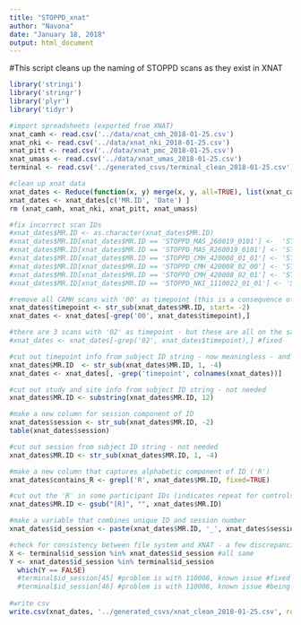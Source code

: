 ```yaml
---
title: "STOPPD_xnat"
author: "Navona"
date: "January 18, 2018"
output: html_document
---
```


#This script cleans up the naming of STOPPD scans as they exist in XNAT

```r
library('stringi')
library('stringr')
library('plyr')
library('tidyr')
```

```r

#import spreadsheets (exported from XNAT)
xnat_camh <- read.csv('../data/xnat_cmh_2018-01-25.csv')
xnat_nki <- read.csv('../data/xnat_nki_2018-01-25.csv')
xnat_pitt <- read.csv('../data/xnat_pmc_2018-01-25.csv')
xnat_umass <- read.csv('../data/xnat_umas_2018-01-25.csv')
terminal <- read.csv('../generated_csvs/terminal_clean_2018-01-25.csv')

#clean up xnat data
xnat_dates <- Reduce(function(x, y) merge(x, y, all=TRUE), list(xnat_camh, xnat_nki, xnat_pitt, xnat_umass))
xnat_dates <- xnat_dates[c('MR.ID', 'Date') ]
rm (xnat_camh, xnat_nki, xnat_pitt, xnat_umass)

```

```r

#fix incorrect scan IDs
#xnat_dates$MR.ID <- as.character(xnat_dates$MR.ID)
#xnat_dates$MR.ID[xnat_dates$MR.ID == 'STOPPD_MAS_260019_0101'] <-  'STOPPD_MAS_260019_01_01'  #fixed
#xnat_dates$MR.ID[xnat_dates$MR.ID == 'STOPPD_MAS_R260019_0101'] <- 'STOPPD_MAS_R260019_01_01' #fixed
#xnat_dates$MR.ID[xnat_dates$MR.ID == 'STOPPD_CMH_420008_01_01'] <- 'STOPPD_CMH_410008_01_01'  #fixed
#xnat_dates$MR.ID[xnat_dates$MR.ID == 'STOPPD_CMH_420008_02_00'] <- 'STOPPD_CMH_410008_02_00'  #fixed
#xnat_dates$MR.ID[xnat_dates$MR.ID == 'STOPPD_CMH_420008_02_01'] <- 'STOPPD_CMH_410008_02_01'  #fixed
#xnat_dates$MR.ID[xnat_dates$MR.ID == 'STOPPD_NKI_1110022_01_01'] <- 'STOPPD_NKI_110022_01_01' #fixed

#remove all CAMH scans with '00' as timepoint (this is a consequence of creative naming to account for MRS scans)
xnat_dates$timepoint <- str_sub(xnat_dates$MR.ID, start= -2)
xnat_dates <- xnat_dates[-grep('00', xnat_dates$timepoint),]

#there are 3 scans with '02' as timepoint - but these are all on the same day as '01', so can remove those records
#xnat_dates <- xnat_dates[-grep('02', xnat_dates$timepoint),] #fixed

#cut out timepoint info from subject ID string - now meaningless - and remove timepoint column
xnat_dates$MR.ID  <- str_sub(xnat_dates$MR.ID, 1, -4)
xnat_dates <- xnat_dates[, -grep('timepoint', colnames(xnat_dates))]

#cut out study and site info from subject ID string - not needed
xnat_dates$MR.ID <- substring(xnat_dates$MR.ID, 12)

#make a new column for session component of ID
xnat_dates$session <- str_sub(xnat_dates$MR.ID, -2)
table(xnat_dates$session)

#cut out session from subject ID string - not needed
xnat_dates$MR.ID <- str_sub(xnat_dates$MR.ID, 1, -4)

#make a new column that captures alphabetic component of ID ('R')
xnat_dates$contains_R <- grepl('R', xnat_dates$MR.ID, fixed=TRUE) 

#cut out the 'R' in some participant IDs (indicates repeat for controls)
xnat_dates$MR.ID <- gsub("[R]", "", xnat_dates$MR.ID)

#make a variable that combines unique ID and session number
xnat_dates$id_session <- paste(xnat_dates$MR.ID, '_', xnat_dates$session, sep='')

#check for consistency between file system and XNAT - a few discrepancies in files
X <- terminal$id_session %in% xnat_dates$id_session #all same
Y <- xnat_dates$id_session %in% terminal$id_session 
  which(Y == FALSE)
  #terminal$id_session[45] #problem is with 110008, known issue #fixed
  #terminal$id_session[46] #problem is with 110008, known issue #being fixed
  
#write csv
write.csv(xnat_dates, '../generated_csvs/xnat_clean_2018-01-25.csv', row.names=FALSE)

```

